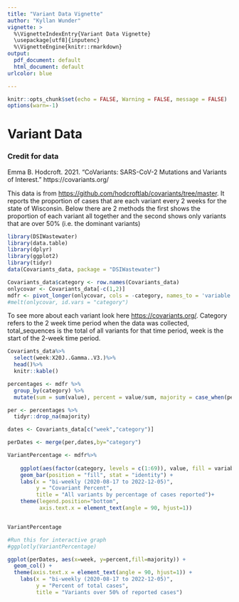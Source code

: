 ```yaml
---
title: "Variant Data Vignette"
author: "Kyllan Wunder"
vignette: >
  %\VignetteIndexEntry{Variant Data Vignette}
  \usepackage[utf8]{inputenc}
  %\VignetteEngine{knitr::rmarkdown}
output:
  pdf_document: default
  html_document: default
urlcolor: blue

---
```


```r
knitr::opts_chunk$set(echo = FALSE, Warning = FALSE, message = FALSE)
options(warn=-1)
```
# Variant Data

### Credit for data
Emma B. Hodcroft. 2021. "CoVariants: SARS-CoV-2 Mutations and Variants of Interest." https://covariants.org/

This data is from [https://github.com/hodcroftlab/covariants/tree/master](https://github.com/hodcroftlab/covariants/tree/master).
It reports the proportion of cases that are each variant every 2 weeks for the state of Wisconsin. 
Below there are 2 methods the first shows the proportion of each variant all together and the second shows only variants that are over 50% (i.e. the dominant variants)

```r
library(DSIWastewater)
library(data.table)
library(dplyr)
library(ggplot2)
library(tidyr)
data(Covariants_data, package = "DSIWastewater")

Covariants_data$category <- row.names(Covariants_data)
onlycovar <- Covariants_data[-c(1,2)]
mdfr <- pivot_longer(onlycovar, cols = -category, names_to = 'variable', values_to = 'value')
#melt(onlycovar, id.vars = "category")

```
To see more about each variant look here [https://covariants.org/](https://covariants.org/). Category refers to the 2 week time period when the data was collected, total_sequences is the total of all variants for that time period, week is the start of the 2-week time period. 
```r
Covariants_data%>%
  select(week:X20J..Gamma..V3.)%>%
  head()%>%
  knitr::kable()
```


```r
percentages <- mdfr %>%
  group_by(category) %>%
  mutate(sum = sum(value), percent = value/sum, majority = case_when(percent > .5 ~ paste(variable)))

per <- percentages %>% 
  tidyr::drop_na(majority)

dates <- Covariants_data[c("week","category")]

perDates <- merge(per,dates,by="category")
```




```r
VariantPercentage <- mdfr%>%
  
    ggplot(aes(factor(category, levels = c(1:69)), value, fill = variable)) +
    geom_bar(position = "fill", stat = "identity") +
    labs(x = "bi-weekly (2020-08-17 to 2022-12-05)",
         y = "Covariant Percent",
         title = "All variants by percentage of cases reported")+
    theme(legend.position="bottom",
          axis.text.x = element_text(angle = 90, hjust=1))


VariantPercentage

#Run this for interactive graph
#ggplotly(VariantPercentage)
```

```r
ggplot(perDates, aes(x=week, y=percent,fill=majority)) +
  geom_col() +
  theme(axis.text.x = element_text(angle = 90, hjust=1)) +
    labs(x = "bi-weekly (2020-08-17 to 2022-12-05)",
         y = "Percent of total cases",
         title = "Variants over 50% of reported cases")

```


